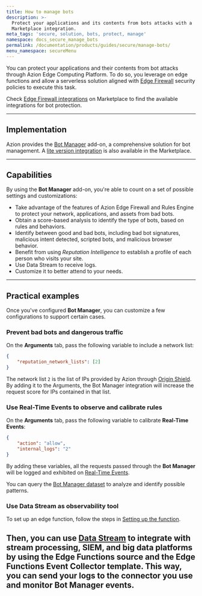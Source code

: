 ```yaml
---
title: How to manage bots
description: >-
  Protect your applications and its contents from bots attacks with a
  Marketplace integration.
meta_tags: 'secure, solution, bots, protect, manage'
namespace: docs_secure_manage_bots
permalink: /documentation/products/guides/secure/manage-bots/
menu_namespace: secureMenu
---
```



You can protect your applications and their contents from bot attacks through Azion Edge Computing Platform. To do so, you leverage on edge functions and allow a serverless solution aligned with [Edge Firewall](/en/documentation/products/secure/edge-firewall/) security policies to execute this task.

Check [Edge Firewall integrations](/en/documentation/products/marketplace/integrations/#edge-firewall-functions) on Marketplace to find the available integrations for bot protection.

---

## Implementation

Azion provides the [Bot Manager](/en/documentation/products/secure/edge-firewall/bot-manager/) add-on, a comprehensive solution for bot management. A [lite version integration](/en/documentation/products/guides/bot-manager-lite/) is also available in the Marketplace.

---

## Capabilities

By using the **Bot Manager** add-on, you're able to count on a set of possible settings and customizations:

- Take advantage of the features of Azion Edge Firewall and Rules Engine to protect your network, applications, and assets from bad bots.
- Obtain a score-based analysis to identify the type of bots, based on rules and behaviors.
- Identify between good and bad bots, including bad bot signatures, malicious intent detected, scripted bots, and malicious browser behavior.
- Benefit from using *Reputation Intelligence* to establish a profile of each person who visits your site.
- Use Data Stream to receive logs.
- Customize it to better attend to your needs.

---

## Practical examples

Once you've configured **Bot Manager**, you can customize a few configurations to support certain cases.

### Prevent bad bots and dangerous traffic

On the **Arguments** tab, pass the following variable to include a network list:

```json
{
    "reputation_network_lists": [2]
}
```

The network list `2` is the list of IPs provided by Azion through [Origin Shield](/en/documentation/products/secure/secure-infrastructure/). By adding it to the Arguments, the Bot Manager integration will increase the request score for IPs contained in that list.

### Use Real-Time Events to observe and calibrate rules

On the **Arguments** tab, pass the following variable to calibrate **Real-Time Events**:

```json
{
    "action": "allow",
    "internal_logs": "2"
}
```

By adding these variables, all the requests passed through the **Bot Manager** will be logged and exhibited on [Real-Time Events](/en/documentation/products/observe/real-time-events/).

You can query the [Bot Manager dataset](/en/documentation/products/guides/query-bot-manager-data-with-graphql/) to analyze and identify possible patterns.

### Use Data Stream as observability tool

To set up an edge function, follow the steps in [Setting up the function](/en/documentation/products/guides/bot-manager-lite/#setting-up-the-function).

Then, you can use [Data Stream](/en/documentation/products/observe/data-stream/) to integrate with stream processing, SIEM, and big data platforms by using the **Edge Functions** source and the **Edge Functions Event Collector** template. This way, you can send your logs to the connector you use and monitor Bot Manager events.
<br /><br />
---


